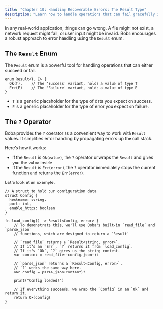 ```yaml
---
title: "Chapter 10: Handling Recoverable Errors: The Result Type"
description: "Learn how to handle operations that can fail gracefully in Boba using the Result enum and the `?` operator."
---
```


In any real-world application, things can go wrong. A file might not exist, a network request might fail, or user input might be invalid. Boba encourages a robust approach to error handling using the `Result` enum.

## The `Result` Enum

The `Result` enum is a powerful tool for handling operations that can either succeed or fail.

```boba
enum Result<T, E> {
  Ok(T),    // The 'Success' variant, holds a value of type T
  Err(E)    // The 'Failure' variant, holds a value of type E
}
```

- `T` is a generic placeholder for the type of data you expect on success.
- `E` is a generic placeholder for the type of error you expect on failure.

## The `?` Operator

Boba provides the `?` operator as a convenient way to work with `Result` values. It simplifies error handling by propagating errors up the call stack.

Here's how it works:

- If the `Result` is `Ok(value)`, the `?` operator unwraps the `Result` and gives you the `value` inside.
- If the `Result` is `Err(error)`, the `?` operator immediately stops the current function and returns the `Err(error)`.

Let's look at an example:

```boba
// A struct to hold our configuration data
struct Config {
  hostname: string,
  port: int,
  enable_https: boolean
}

fn load_config() -> Result<Config, error> {
    // To demonstrate this, we'll use Boba's built-in `read_file` and `parse_json`
    // functions, which are designed to return a `Result`.

    // `read_file` returns a `Result<string, error>`.
    // If it's an `Err`, `?` returns it from `load_config`.
    // If it's `Ok`, `?` gives us the string content.
    var content = read_file("config.json")?

    // `parse_json` returns a `Result<Config, error>`.
    // `?` works the same way here.
    var config = parse_json(content)?

    print("Config loaded!")

    // If everything succeeds, we wrap the `Config` in an `Ok` and return it.
    return Ok(config)
}
